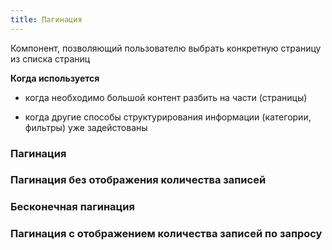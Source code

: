 ```yaml
---
title: Пагинация
---
```



Компонент, позволяющий пользователю выбрать конкретную страницу из списка страниц

**Когда используется**

- когда необходимо большой контент разбить на части (страницы)

- когда другие способы структурирования информации (категории, фильтры) уже задейстованы

### Пагинация
<Sandbox projectId="uxcomponents_pagination_attributes_variability" showHeader/>

### Пагинация без отображения количества записей
<Sandbox projectId="uxcomponents_pagination_count_never" showHeader/>

### Бесконечная пагинация
<Sandbox projectId="uxcomponents_pagination_infinite" showHeader/>

### Пагинация с отображением количества записей по запросу
<Sandbox projectId="uxcomponents_pagination_count_by_request" showHeader/>

